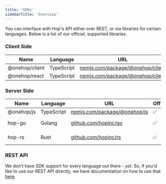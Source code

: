 ```yaml
---
title: 'SDKs'
sidebarTitle: 'Overview'
---
```


You can interface with Hop's API either over REST, or via libraries for certain
languages. Below is a list of our official, supported libraries.

### Client Side

| Name           | Language   | URL                                                                              | Official | Documentation                            |
| -------------- | ---------- | -------------------------------------------------------------------------------- | -------- | ---------------------------------------- |
| @onehop/client | TypeScript | [npmjs.com/package/@onehop/client](https://www.npmjs.com/package/@onehop/client) | ✅       | [/sdks/client/js](/sdks/client/js)       |
| @onehop/react  | TypeScript | [npmjs.com/package/@onehop/client](https://www.npmjs.com/package/@onehop/react)  | ✅       | [/sdks/client/react](/sdks/client/react) |

### Server Side

| Name       | Language   | URL                                                                      | Official | Documentation                              |
| ---------- | ---------- | ------------------------------------------------------------------------ | -------- | ------------------------------------------ |
| @onehop/js | TypeScript | [npmjs.com/package/@onehop/js](https://www.npmjs.com/package/@onehop/js) | ✅       | [/sdks/server/js](/sdks/server/js)         |
| hop-go     | Golang     | [github.com/hopinc/go](https://github.com/hopinc/go)                     | ✅       | [/sdks/server/go-api](/sdks/server/go-api) |
| hop-rs     | Rust       | [github.com/hopinc/rs](https://github.com/hopinc/rs)                     | ✅       | [/sdks/server/rs-api](/sdks/server/rs-api) |

### REST API

We don't have SDK support for every language out there - _yet_. So, if you'd
like to use our REST API directly, we have documentation on how to use that
[here](/reference/rest-api).
